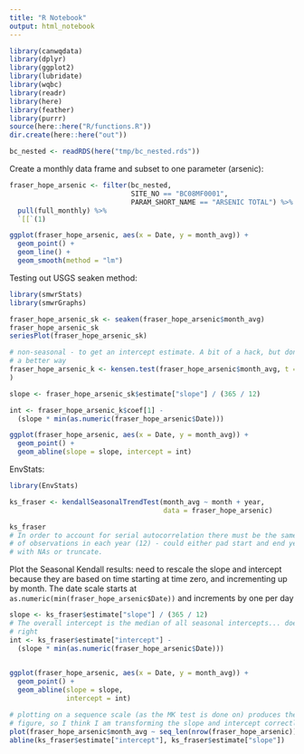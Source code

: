 ```yaml
---
title: "R Notebook"
output: html_notebook
---
```


```r
library(canwqdata)
library(dplyr)
library(ggplot2)
library(lubridate)
library(wqbc)
library(readr)
library(here)
library(feather)
library(purrr)
source(here::here("R/functions.R"))
dir.create(here::here("out"))
```

```r
bc_nested <- readRDS(here("tmp/bc_nested.rds"))

```

Create a monthly data frame and subset to one parameter (arsenic):

```r
fraser_hope_arsenic <- filter(bc_nested, 
                              SITE_NO == "BC08MF0001",
                              PARAM_SHORT_NAME == "ARSENIC TOTAL") %>% 
  pull(full_monthly) %>% 
  `[[`(1)

ggplot(fraser_hope_arsenic, aes(x = Date, y = month_avg)) + 
  geom_point() + 
  geom_line() +
  geom_smooth(method = "lm")
```



Testing out USGS seaken method:
```r
library(smwrStats)
library(smwrGraphs)

fraser_hope_arsenic_sk <- seaken(fraser_hope_arsenic$month_avg)
fraser_hope_arsenic_sk
seriesPlot(fraser_hope_arsenic_sk)

# non-seasonal - to get an intercept estimate. A bit of a hack, but don't know
# a better way
fraser_hope_arsenic_k <- kensen.test(fraser_hope_arsenic$month_avg, t = as.numeric(fraser_hope_arsenic$Date)
)

slope <- fraser_hope_arsenic_sk$estimate["slope"] / (365 / 12)

int <- fraser_hope_arsenic_k$coef[1] - 
  (slope * min(as.numeric(fraser_hope_arsenic$Date)))

ggplot(fraser_hope_arsenic, aes(x = Date, y = month_avg)) + 
  geom_point() + 
  geom_abline(slope = slope, intercept = int)

```


EnvStats:

```r
library(EnvStats)

ks_fraser <- kendallSeasonalTrendTest(month_avg ~ month + year, 
                                      data = fraser_hope_arsenic)

ks_fraser
# In order to account for serial autocorrelation there must be the same number
# of observations in each year (12) - could either pad start and end years 
# with NAs or truncate.
```

Plot the Seasonal Kendall results: need to rescale the slope and intercept 
because they are based on time starting at time zero, and incrementing up by month.
The date scale starts at `as.numeric(min(fraser_hope_arsenic$Date))` and increments
by one per day

```r
slope <- ks_fraser$estimate["slope"] / (365 / 12)
# The overall intercept is the median of all seasonal intercepts... doesn't seem
# right
int <- ks_fraser$estimate["intercept"] - 
  (slope * min(as.numeric(fraser_hope_arsenic$Date)))
  

ggplot(fraser_hope_arsenic, aes(x = Date, y = month_avg)) + 
  geom_point() + 
  geom_abline(slope = slope, 
              intercept = int)

# plotting on a sequence scale (as the MK test is done on) produces the same 
# figure, so I think I am transforming the slope and intercept correctly.
plot(fraser_hope_arsenic$month_avg ~ seq_len(nrow(fraser_hope_arsenic)))
abline(ks_fraser$estimate["intercept"], ks_fraser$estimate["slope"])

```


